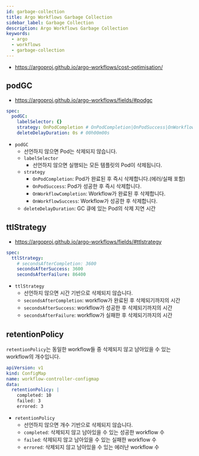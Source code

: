 ```yaml
---
id: garbage-collection
title: Argo Workflows Garbage Collection
sidebar_label: Garbage Collection
description: Argo Workflows Garbage Collection
keywords:
  - argo
  - workflows
  - garbage-collection
---
```


- https://argoproj.github.io/argo-workflows/cost-optimisation/

## podGC

- https://argoproj.github.io/argo-workflows/fields/#podgc

```yaml
spec:
  podGC:
    labelSelector: {}
    strategy: OnPodCompletion # OnPodCompletion|OnPodSuccess|OnWorkflowCompletion|OnWorkflowSuccess
    deleteDelayDuration: 0s # 00h00m00s
```

- `podGC`
  - 선언하지 않으면 Pod는 삭제되지 않습니다.
  - `labelSelector`
    - 선언하지 않으면 실행되는 모든 템플릿의 Pod이 삭제됩니다.
  - `strategy`
    - `OnPodCompletion`: Pod가 완료된 후 즉시 삭제합니다.(에러/실패 포함)
    - `OnPodSuccess`: Pod가 성공한 후 즉시 삭제합니다.
    - `OnWorkflowCompletion`: Workflow가 완료된 후 삭제합니다.
    - `OnWorkflowSuccess`: Workflow가 성공한 후 삭제합니다.
  - `deleteDelayDuration`: GC 큐에 있는 Pod의 삭제 지연 시간

## ttlStrategy

- https://argoproj.github.io/argo-workflows/fields/#ttlstrategy

```yaml
spec:
  ttlStrategy:
    # secondsAfterCompletion: 3600
    secondsAfterSuccess: 3600
    secondsAfterFailure: 86400
```

- `ttlStrategy`
  - 선언하지 않으면 시간 기반으로 삭제되지 않습니다.
  - `secondsAfterCompletion`: workflow가 완료된 후 삭제되기까지의 시간
  - `secondsAfterSuccess`: workflow가 성공한 후 삭제되기까지의 시간
  - `secondsAfterFailure`: workflow가 실패한 후 삭제되기까지의 시간

## retentionPolicy

`retentionPolicy`는 동일한 workflow들 중 삭제되지 않고 남아있을 수 있는 workflow의 개수입니다.

```yaml
apiVersion: v1
kind: ConfigMap
name: workflow-controller-configmap
data:
  retentionPolicy: |
    completed: 10
    failed: 3
    errored: 3
```

- `retentionPolicy`
  - 선언하지 않으면 개수 기반으로 삭제되지 않습니다.
  - `completed`: 삭제되지 않고 남아있을 수 있는 성공한 workflow 수
  - `failed`: 삭제되지 않고 남아있을 수 있는 실패한 workflow 수
  - `errored`: 삭제되지 않고 남아있을 수 있는 에러난 workflow 수
